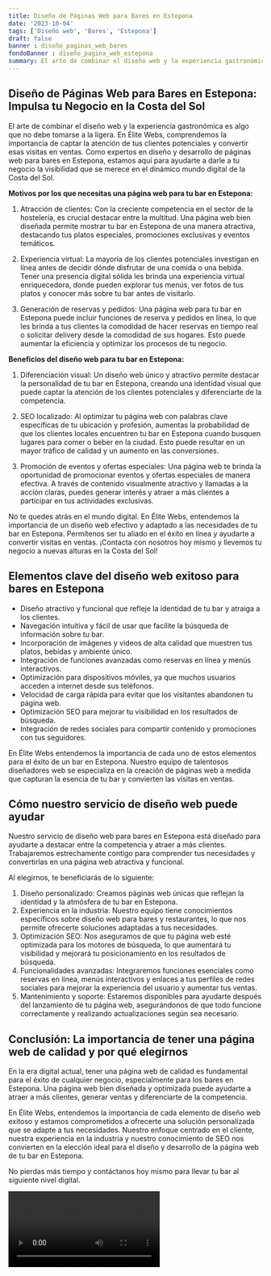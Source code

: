 ```yaml
---
title: Diseño de Páginas Web para Bares en Estepona
date: '2023-10-04'
tags: ['Diseño web', 'Bares', 'Estepona']
draft: false
banner : diseño_paginas_web_bares
fondoBanner : diseño_pagina_web_estepona
summary: El arte de combinar el diseño web y la experiencia gastronómica es algo que no debe tomarse a la ligera. En Élite Webs, comprendemos la importancia de captar la atención de tus clientes potenciales y convertir esas visitas en ventas. Como expertos en diseño y desarrollo de páginas web para bares en Estepona, estamos aquí para ayudarte a darle a tu negocio la visibilidad que se merece en el dinámico mundo digital de la Costa del Sol.
---
```


## Diseño de Páginas Web para Bares en Estepona: Impulsa tu Negocio en la Costa del Sol

El arte de combinar el diseño web y la experiencia gastronómica es algo que no debe tomarse a la ligera. En Élite Webs, comprendemos la importancia de captar la atención de tus clientes potenciales y convertir esas visitas en ventas. Como expertos en diseño y desarrollo de páginas web para bares en Estepona, estamos aquí para ayudarte a darle a tu negocio la visibilidad que se merece en el dinámico mundo digital de la Costa del Sol.

**Motivos por los que necesitas una página web para tu bar en Estepona:**

1. Atracción de clientes: Con la creciente competencia en el sector de la hostelería, es crucial destacar entre la multitud. Una página web bien diseñada permite mostrar tu bar en Estepona de una manera atractiva, destacando tus platos especiales, promociones exclusivas y eventos temáticos.

2. Experiencia virtual: La mayoría de los clientes potenciales investigan en línea antes de decidir dónde disfrutar de una comida o una bebida. Tener una presencia digital sólida les brinda una experiencia virtual enriquecedora, donde pueden explorar tus menús, ver fotos de tus platos y conocer más sobre tu bar antes de visitarlo.

3. Generación de reservas y pedidos: Una página web para tu bar en Estepona puede incluir funciones de reserva y pedidos en línea, lo que les brinda a tus clientes la comodidad de hacer reservas en tiempo real o solicitar delivery desde la comodidad de sus hogares. Esto puede aumentar la eficiencia y optimizar los procesos de tu negocio.

**Beneficios del diseño web para tu bar en Estepona:**

1. Diferenciación visual: Un diseño web único y atractivo permite destacar la personalidad de tu bar en Estepona, creando una identidad visual que puede captar la atención de los clientes potenciales y diferenciarte de la competencia.

2. SEO localizado: Al optimizar tu página web con palabras clave específicas de tu ubicación y profesión, aumentas la probabilidad de que los clientes locales encuentren tu bar en Estepona cuando busquen lugares para comer o beber en la ciudad. Esto puede resultar en un mayor tráfico de calidad y un aumento en las conversiones.

3. Promoción de eventos y ofertas especiales: Una página web te brinda la oportunidad de promocionar eventos y ofertas especiales de manera efectiva. A través de contenido visualmente atractivo y llamadas a la acción claras, puedes generar interés y atraer a más clientes a participar en tus actividades exclusivas.

No te quedes atrás en el mundo digital. En Élite Webs, entendemos la importancia de un diseño web efectivo y adaptado a las necesidades de tu bar en Estepona. Permítenos ser tu aliado en el éxito en línea y ayudarte a convertir visitas en ventas. ¡Contacta con nosotros hoy mismo y llevemos tu negocio a nuevas alturas en la Costa del Sol!

<GifSeo />

<Cta />

## Elementos clave del diseño web exitoso para bares en Estepona

- Diseño atractivo y funcional que refleje la identidad de tu bar y atraiga a los clientes.
- Navegación intuitiva y fácil de usar que facilite la búsqueda de información sobre tu bar.
- Incorporación de imágenes y videos de alta calidad que muestren tus platos, bebidas y ambiente único.
- Integración de funciones avanzadas como reservas en línea y menús interactivos.
- Optimización para dispositivos móviles, ya que muchos usuarios acceden a internet desde sus teléfonos.
- Velocidad de carga rápida para evitar que los visitantes abandonen tu página web.
- Optimización SEO para mejorar tu visibilidad en los resultados de búsqueda.
- Integración de redes sociales para compartir contenido y promociones con tus seguidores.

En Élite Webs entendemos la importancia de cada uno de estos elementos para el éxito de un bar en Estepona. Nuestro equipo de talentosos diseñadores web se especializa en la creación de páginas web a medida que capturan la esencia de tu bar y convierten las visitas en ventas.

## Cómo nuestro servicio de diseño web puede ayudar

Nuestro servicio de diseño web para bares en Estepona está diseñado para ayudarte a destacar entre la competencia y atraer a más clientes. Trabajaremos estrechamente contigo para comprender tus necesidades y convertirlas en una página web atractiva y funcional.

Al elegirnos, te beneficiarás de lo siguiente:

1. Diseño personalizado: Creamos páginas web únicas que reflejan la identidad y la atmósfera de tu bar en Estepona.
2. Experiencia en la industria: Nuestro equipo tiene conocimientos específicos sobre diseño web para bares y restaurantes, lo que nos permite ofrecerte soluciones adaptadas a tus necesidades.
3. Optimización SEO: Nos aseguramos de que tu página web esté optimizada para los motores de búsqueda, lo que aumentará tu visibilidad y mejorará tu posicionamiento en los resultados de búsqueda.
4. Funcionalidades avanzadas: Integraremos funciones esenciales como reservas en línea, menús interactivos y enlaces a tus perfiles de redes sociales para mejorar la experiencia del usuario y aumentar tus ventas.
5. Mantenimiento y soporte: Estaremos disponibles para ayudarte después del lanzamiento de tu página web, asegurándonos de que todo funcione correctamente y realizando actualizaciones según sea necesario.

## Conclusión: La importancia de tener una página web de calidad y por qué elegirnos

En la era digital actual, tener una página web de calidad es fundamental para el éxito de cualquier negocio, especialmente para los bares en Estepona. Una página web bien diseñada y optimizada puede ayudarte a atraer a más clientes, generar ventas y diferenciarte de la competencia.

En Élite Webs, entendemos la importancia de cada elemento de diseño web exitoso y estamos comprometidos a ofrecerte una solución personalizada que se adapte a tus necesidades. Nuestro enfoque centrado en el cliente, nuestra experiencia en la industria y nuestro conocimiento de SEO nos convierten en la elección ideal para el diseño y desarrollo de la página web de tu bar en Estepona.

No pierdas más tiempo y contáctanos hoy mismo para llevar tu bar al siguiente nivel digital.

<Video />

<CtaBot job='Bares' city='Estepona'/>

<Gmaps query='Estepona+españa+maps' />